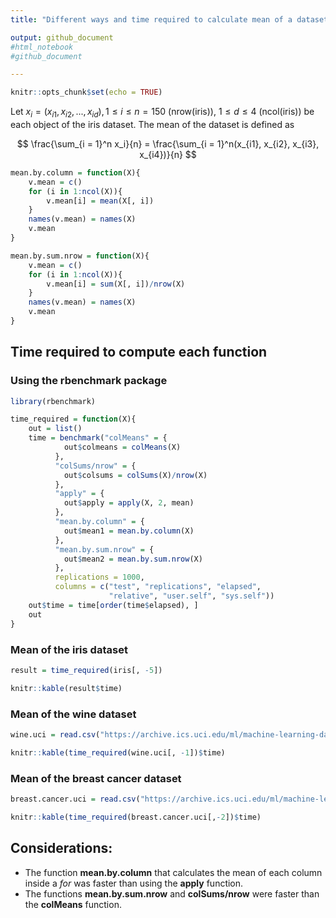 ```yaml
---
title: "Different ways and time required to calculate mean of a dataset with R buit-in functions"

output: github_document
#html_notebook
#github_document

---
```


```r
knitr::opts_chunk$set(echo = TRUE)
```

Let $x_i = (x_{i1}, x_{i2}, ..., x_{id}), 1 \leq i \leq n = 150$ (nrow(iris)), $1 \leq d \leq 4$ (ncol(iris)) be each object of the iris dataset. The mean of the dataset is defined as

$$ \frac{\sum_{i = 1}^n x_i}{n} = \frac{\sum_{i = 1}^n(x_{i1}, x_{i2}, x_{i3}, x_{i4})}{n} $$

```r
mean.by.column = function(X){
    v.mean = c()
    for (i in 1:ncol(X)){
        v.mean[i] = mean(X[, i])
    }
    names(v.mean) = names(X)
    v.mean
}
```

```r
mean.by.sum.nrow = function(X){
    v.mean = c()
    for (i in 1:ncol(X)){
        v.mean[i] = sum(X[, i])/nrow(X)
    }
    names(v.mean) = names(X)
    v.mean
}
```

## Time required to compute each function
### Using the rbenchmark package
```r
library(rbenchmark)
```

```r
time_required = function(X){
    out = list()
    time = benchmark("colMeans" = {
            out$colmeans = colMeans(X)
          },
          "colSums/nrow" = {
            out$colsums = colSums(X)/nrow(X)
          },
          "apply" = {
            out$apply = apply(X, 2, mean)
          },
          "mean.by.column" = {
            out$mean1 = mean.by.column(X)
          },
          "mean.by.sum.nrow" = {
            out$mean2 = mean.by.sum.nrow(X)
          },
          replications = 1000,
          columns = c("test", "replications", "elapsed",
                      "relative", "user.self", "sys.self"))
    out$time = time[order(time$elapsed), ]
    out
}    
```

### Mean of the iris dataset

```r
result = time_required(iris[, -5])

knitr::kable(result$time)
```

### Mean of the wine dataset
```r
wine.uci = read.csv("https://archive.ics.uci.edu/ml/machine-learning-databases/wine/wine.data", header = FALSE)
```

```r
knitr::kable(time_required(wine.uci[, -1])$time)
```

### Mean of the breast cancer dataset
```r
breast.cancer.uci = read.csv("https://archive.ics.uci.edu/ml/machine-learning-databases/breast-cancer-wisconsin/wdbc.data", header = FALSE)
```

```r
knitr::kable(time_required(breast.cancer.uci[,-2])$time)
```

## Considerations:

- The function **mean.by.column** that calculates the mean of each column inside a *for* was faster than using the **apply** function.
- The functions **mean.by.sum.nrow** and **colSums/nrow** were faster than the **colMeans** function.